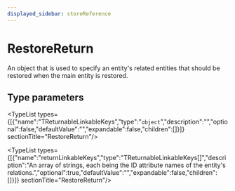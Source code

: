 ```yaml
---
displayed_sidebar: storeReference
---
```



# RestoreReturn

An object that is used to specify an entity's related entities that should be restored when the main entity is restored.

## Type parameters

<TypeList types={[{"name":"TReturnableLinkableKeys","type":"`object`","description":"","optional":false,"defaultValue":"","expandable":false,"children":[]}]}  sectionTitle="RestoreReturn"/>

<TypeList types={[{"name":"returnLinkableKeys","type":"TReturnableLinkableKeys[]","description":"An array of strings, each being the ID attribute names of the entity's relations.","optional":true,"defaultValue":"","expandable":false,"children":[]}]}  sectionTitle="RestoreReturn"/>
